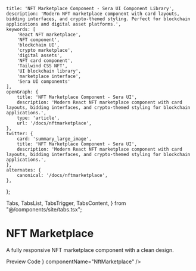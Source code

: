     title: 'NFT Marketplace Component - Sera UI Component Library',
    description: 'Modern NFT marketplace component with card layouts, bidding interfaces, and crypto-themed styling. Perfect for blockchain applications and digital asset platforms.',
    keywords: [
        'React NFT marketplace',
        'NFT component',
        'blockchain UI',
        'crypto marketplace',
        'digital assets',
        'NFT card component',
        'Tailwind CSS NFT',
        'UI blockchain library',
        'marketplace interface',
        'Sera UI components'
    ],
    openGraph: {
        title: 'NFT Marketplace Component - Sera UI',
        description: 'Modern React NFT marketplace component with card layouts, bidding interfaces, and crypto-themed styling for blockchain applications.',
        type: 'article',
        url: '/docs/nftmarketplace',
    },
    twitter: {
        card: 'summary_large_image',
        title: 'NFT Marketplace Component - Sera UI',
        description: 'Modern React NFT marketplace component with card layouts, bidding interfaces, and crypto-themed styling for blockchain applications.',
    },
    alternates: {
        canonical: '/docs/nftmarketplace',
    },
};

  Tabs,
  TabsList,
  TabsTrigger,
  TabsContent,
} from "@/components/site/tabs.tsx";

<HideTOC />

# NFT Marketplace <AI dir="left"/>
A fully responsive NFT marketplace component with a clean design.

<Tabs defaultValue="preview" className="">
  <TabsList>
    <TabsTrigger value="preview">Preview</TabsTrigger>
    <TabsTrigger value="code">Code</TabsTrigger>
  </TabsList>
  <TabsContent value="preview">
    <ComponentRenderer component={<NftMarketplace />} componentName="NftMarketplace" />
  </TabsContent>
  <TabsContent value="code">
    <CodeBlock filePath="src/app/docs/nftmarketplace/nftmarketplace.tsx" />
  </TabsContent>
</Tabs>

